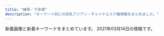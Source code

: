 ```yaml
---
title: "練馬・下赤塚"
description: "キーワード別にの巨乳アジアン・チャイナエステ嬢情報をまとめました。"
---
```


新着画像と新着キーワードをまとめています。
2021年03月14日の情報です。

<DmmAffiliateIns />
<KeywordTable
  shops={
    [
    {
        "url": "http://www.hanaest.net/",
        "img_links": [
            "http://www.hanaest.net/up/uploads/20171005214644212.jpg",
            "http://www.hanaest.net/images/r2.jpg",
            "http://www.hanaest.net/images/ttl_staff.png",
            "http://www.hanaest.net/up/uploads/20170621202142mimi.jpg",
            "http://www.hanaest.net/images/ttl_price.png",
            "http://www.hanaest.net/images/news.png",
            "http://www.hanaest.net/images/ttl_qj.png",
            "http://www.hanaest.net/up/uploads/20161128220158nao.jpg",
            "http://www.hanaest.net/up/uploads/20171017081729nana.jpg",
            "http://www.hanaest.net/up/uploads/20161009222712tomo.jpg",
            "http://www.hanaest.net/images/qj.png",
            "http://www.hanaest.net/images/r1.jpg",
            "http://www.hanaest.net/images/s2.jpg",
            "http://www.hanaest.net/images/header_bg.png"
        ],
        "keywords": {},
        "station": "\u4e0b\u8d64\u585a\u99c5\u5317\u53e3",
        "name": "\u83ef\uff5e\u306f\u306a\uff5e"
    },
    {
        "station": "\u8981\u753a\u99c55\u756a\u51fa\u53e3",
        "keywords": {
            "D": 2,
            "E": 5,
            "87": 5,
            "F": 2,
            "C": 16,
            "88": 3,
            "89": 1
        },
        "name": "\u7dd1",
        "img_links": [
            "http://midori-massage.work/img/ss35.jpg",
            "http://midori-massage.work/img/ss17.jpg",
            "http://midori-massage.work/img/ss43.jpg",
            "http://midori-massage.work/img/ss5.jpg",
            "http://midori-massage.work/img/st57.jpg",
            "http://midori-massage.work/img/ss2.jpg",
            "http://midori-massage.work/img/ss39.jpg",
            "http://midori-massage.work/img/ss50.jpg",
            "http://midori-massage.work/img/ss53.jpg",
            "http://midori-massage.work/img/st47.jpg",
            "http://midori-massage.work/img/ss4.jpg",
            "http://midori-massage.work/img/st49.jpg",
            "http://midori-massage.work/img/ss54.jpg",
            "http://midori-massage.work/img/st53.jpg",
            "http://midori-massage.work/img/ss32.jpg",
            "http://midori-massage.work/img/ss42.jpg",
            "http://midori-massage.work/img/ss1.jpg",
            "http://midori-massage.work/img/ss41.jpg",
            "http://midori-massage.work/img/ss37.jpg",
            "http://midori-massage.work/img/ss33.jpg",
            "http://midori-massage.work/img/ss40.jpg",
            "http://midori-massage.work/img/ss26.jpg",
            "http://midori-massage.work/img/ss38.jpg",
            "http://midori-massage.work/img/ss48.jpg",
            "http://midori-massage.work/img/ss25.jpg",
            "http://midori-massage.work/img/ss36.jpg",
            "http://midori-massage.work/img/ss21.jpg",
            "http://midori-massage.work/img/st56.jpg",
            "http://midori-massage.work/img/ss57.jpg",
            "http://midori-massage.work/img/s47.png",
            "http://midori-massage.work/img/ss10.jpg",
            "http://midori-massage.work/img/ss52.jpg",
            "http://midori-massage.work/img/ss34.jpg",
            "http://midori-massage.work/img/ss24.jpg",
            "http://midori-massage.work/img/ss8.jpg",
            "http://midori-massage.work/img/ss12.jpg",
            "http://midori-massage.work/img/s56.png",
            "http://midori-massage.work/img/ss23.jpg",
            "http://midori-massage.work/img/a2.jpg",
            "http://midori-massage.work/img/s55.png",
            "http://midori-massage.work/img/fla-1.jpg",
            "http://midori-massage.work/img/s52.png",
            "http://midori-massage.work/img/a3.jpg",
            "http://midori-massage.work/img/mo.png",
            "http://midori-massage.work/img/ss20.jpg",
            "http://midori-massage.work/img/st54.jpg",
            "http://midori-massage.work/img/ss15.jpg",
            "http://midori-massage.work/img/ss7.jpg",
            "http://midori-massage.work/img/ss22.jpg",
            "http://midori-massage.work/img/st52.jpg",
            "http://midori-massage.work/img/ss44.jpg",
            "http://midori-massage.work/img/ss18.jpg",
            "http://midori-massage.work/img/ss56.jpg",
            "http://midori-massage.work/img/ss49.jpg",
            "http://midori-massage.work/img/ss29.jpg",
            "http://midori-massage.work/img/ss6.jpg",
            "http://midori-massage.work/img/ss51.jpg",
            "http://midori-massage.work/img/ss16.jpg",
            "http://midori-massage.work/img/s53.png",
            "http://midori-massage.work/img/st55.jpg",
            "http://midori-massage.work/img/st056.jpg",
            "http://midori-massage.work/img/ss9.jpg",
            "http://midori-massage.work/img/s50.png",
            "http://midori-massage.work/img/botton.jpg",
            "http://midori-massage.work/img/ss19.jpg",
            "http://midori-massage.work/img/s57.png",
            "http://midori-massage.work/img/fla-2.jpg",
            "http://midori-massage.work/img/st50.jpg",
            "http://midori-massage.work/img/a1.jpg",
            "http://midori-massage.work/img/ss13.jpg",
            "http://midori-massage.work/img/ss14.jpg",
            "http://midori-massage.work/img/ss3.jpg",
            "http://midori-massage.work/img/s54.png",
            "http://midori-massage.work/img/ss45.jpg",
            "http://midori-massage.work/img/s49.png",
            "http://midori-massage.work/img/ss30.jpg",
            "http://midori-massage.work/img/ss46.jpg",
            "http://midori-massage.work/img/ss31.jpg",
            "http://midori-massage.work/img/ss47.jpg",
            "http://midori-massage.work/img/ss55.jpg",
            "http://midori-massage.work/img/ss28.jpg"
        ],
        "url": "http://midori-massage.work/"
    },
    {
        "keywords": {
            "C": 7
        },
        "url": "http://himawari.est-u.com/",
        "img_links": [
            "http://himawari.est-u.com/staff/nami.jpg",
            "http://himawari.est-u.com/images/index_02.jpg",
            "http://himawari.est-u.com/images/down.jpg",
            "http://himawari.est-u.com/staff/sakura.jpg",
            "http://himawari.est-u.com/staff/asuka.jpg",
            "http://himawari.est-u.com/staff/umi.jpg",
            "http://himawari.est-u.com/images/index_04.jpg",
            "http://himawari.est-u.com/staff/miyuki.jpg",
            "http://himawari.est-u.com/images/therpist.jpg",
            "http://himawari.est-u.com/images/a1.jpg",
            "http://himawari.est-u.com/staff/yuki.jpg",
            "http://himawari.est-u.com/staff/eri.jpg",
            "http://himawari.est-u.com/images/index_08.jpg",
            "http://himawari.est-u.com/images/a2.jpg",
            "http://himawari.est-u.com/staff/izumi.jpg",
            "http://himawari.est-u.com/images/index2_08.jpg",
            "http://himawari.est-u.com/images/index_10.jpg"
        ],
        "name": "\u3072\u307e\u308f\u308a",
        "station": "\u7df4\u99ac\u99c5\u5357\u53e3"
    },
    {
        "img_links": [
            "http://ponfu-massage.work/img/acc1.jpg",
            "http://ponfu-massage.work/img/st44.jpg",
            "http://ponfu-massage.work/img/st42.jpg",
            "http://ponfu-massage.work/img/st41.jpg",
            "http://ponfu-massage.work/img/st35.jpg",
            "http://ponfu-massage.work/img/campian.jpg",
            "http://ponfu-massage.work/img/acc3.jpg",
            "http://ponfu-massage.work/img/st43.jpg",
            "http://ponfu-massage.work/img/botton.jpg",
            "http://ponfu-massage.work/img/s45.jpg",
            "http://ponfu-massage.work/img/acc9.jpg",
            "http://ponfu-massage.work/img/sta35.jpg",
            "http://ponfu-massage.work/img/sta30.jpg",
            "http://ponfu-massage.work/img/nos.jpg",
            "http://ponfu-massage.work/img/st28.jpg",
            "http://ponfu-massage.work/img/st46.jpg",
            "http://ponfu-massage.work/img/st30.jpg",
            "http://ponfu-massage.work/img/st39.jpg",
            "http://ponfu-massage.work/img/st38.jpg",
            "http://ponfu-massage.work/img/s39.jpg",
            "http://ponfu-massage.work/img/sta42.jpg",
            "http://ponfu-massage.work/img/acc7.jpg",
            "http://ponfu-massage.work/img/s42.jpg",
            "http://ponfu-massage.work/img/s41.jpg",
            "http://ponfu-massage.work/img/acc4.jpg",
            "http://ponfu-massage.work/img/s46.jpg",
            "http://ponfu-massage.work/img/sta46.jpg",
            "http://ponfu-massage.work/img/sta41.jpg",
            "http://ponfu-massage.work/img/acc2.jpg",
            "http://ponfu-massage.work/img/sta39.jpg",
            "http://ponfu-massage.work/img/sta38.jpg",
            "http://ponfu-massage.work/img/sta45.jpg",
            "http://ponfu-massage.work/img/sta28.jpg",
            "http://ponfu-massage.work/img/s44.jpg",
            "http://ponfu-massage.work/img/acc6.jpg",
            "http://ponfu-massage.work/img/s30.jpg",
            "http://ponfu-massage.work/img/acc8.jpg",
            "http://ponfu-massage.work/img/s38.jpg",
            "http://ponfu-massage.work/img/st45.jpg",
            "http://ponfu-massage.work/img/acc10.jpg",
            "http://ponfu-massage.work/img/acc5.jpg",
            "http://ponfu-massage.work/img/sta44.jpg",
            "http://ponfu-massage.work/img/sta43.jpg",
            "http://ponfu-massage.work/img/st18.jpg",
            "http://ponfu-massage.work/img/s43.jpg"
        ],
        "name": "\u30dd\u30f3\u30d5\u30fc",
        "url": "http://ponfu-massage.work/",
        "keywords": {
            "85": 2,
            "C": 21,
            "89": 1,
            "87": 4,
            "F": 2,
            "E": 1,
            "D": 8,
            "88": 4,
            "84": 1
        },
        "station": "\u7df4\u99ac\u99c5\u897f\u53e3"
    },
    {
        "station": "\u7df4\u99ac\u99c5\u4e2d\u592e\u53e3",
        "keywords": {
            "87": 4,
            "D": 4
        },
        "url": "http://www.kawaii.mensest.com/",
        "name": "Kawaii\u604b\u4eba",
        "img_links": [
            "http://www.kawaii.mensest.com/files/009.jpg",
            "http://www.kawaii.mensest.com/images/icon_staff.png",
            "http://www.kawaii.mensest.com/files/011.jpg",
            "http://www.kawaii.mensest.com/images/icon_top.png",
            "http://www.kawaii.mensest.com/common/images/photo03.jpg",
            "http://www.kawaii.mensest.com/images/icon_info.png",
            "http://www.kawaii.mensest.com/images/icon_concept.png",
            "http://www.kawaii.mensest.com/images/icon_tel.png",
            "http://www.kawaii.mensest.com/files/012.jpg",
            "http://www.kawaii.mensest.com/images/end-info.png",
            "http://www.kawaii.mensest.com/images/btn2.png",
            "http://www.kawaii.mensest.com/images/mainImg_sub.jpg",
            "http://www.kawaii.mensest.com/common/images/photo02.jpg",
            "http://www.kawaii.mensest.com/files/010.jpg",
            "http://www.kawaii.mensest.com/common/images/photo01.jpg"
        ]
    },
    {
        "station": "\u7df4\u99ac\u99c5",
        "keywords": {
            "E": 1,
            "85": 1,
            "F": 1,
            "87": 1,
            "C": 1,
            "D": 3,
            "92": 2,
            "89": 2
        },
        "url": "http://koukoku.xyz/garden/",
        "img_links": [
            "http://koukoku.xyz/garden/css/staff/staff05.jpg",
            "http://koukoku.xyz/garden/css/nav/nav04.png",
            "http://koukoku.xyz/garden/css/staff/staff05-b.jpg",
            "http://koukoku.xyz/garden/css/nav/nav01.png",
            "http://koukoku.xyz/garden/css/staff06.jpg",
            "http://koukoku.xyz/garden/css/left.jpg",
            "http://koukoku.xyz/garden/css/nav/nav03.png",
            "http://koukoku.xyz/garden/css/top01.jpg",
            "http://koukoku.xyz/garden/css/staff/staff06.jpg",
            "http://koukoku.xyz/garden/css/staff001.jpg",
            "http://koukoku.xyz/garden/css/staff/staff002.jpg",
            "http://koukoku.xyz/garden/css/nav/nav05.png",
            "http://koukoku.xyz/garden/css/nav/nav06.png",
            "http://koukoku.xyz/garden/css/staff/staff001.jpg",
            "http://koukoku.xyz/garden/css/staff0002.jpg",
            "http://koukoku.xyz/garden/css/staff/staff003.jpg",
            "http://koukoku.xyz/garden/css/right.jpg",
            "http://koukoku.xyz/garden/css/staff05.jpg",
            "http://koukoku.xyz/garden/css/top04.jpg",
            "http://koukoku.xyz/garden/css/nav/nav02.png",
            "http://koukoku.xyz/garden/css/staff/staff004.jpg",
            "http://koukoku.xyz/garden/css/tel.png"
        ],
        "name": "\u591c\u306e\u30ac\u30fc\u30c7\u30f3"
    },
    {
        "name": "\u8d64\u3044\u82b1",
        "keywords": {
            "87": 6,
            "82": 2,
            "88": 4,
            "D": 10,
            "85": 2,
            "C": 19
        },
        "station": "\u6210\u5897\u99c54\u756a\u51fa\u53e3",
        "url": "http://www.akai-hana.esjp.info/",
        "img_links": [
            "http://www.akai-hana.esjp.info/img/imasia_7981159_M.jpg",
            "http://www.akai-hana.esjp.info/files/002.jpg",
            "http://www.akai-hana.esjp.info/img/info/r8.jpg",
            "http://www.akai-hana.esjp.info/img/info/r9.jpg",
            "http://www.akai-hana.esjp.info/img/pickup.jpg",
            "http://www.akai-hana.esjp.info/files/005.jpg",
            "http://www.akai-hana.esjp.info/img/info/r4.jpg",
            "http://www.akai-hana.esjp.info/files/007.jpg",
            "http://www.akai-hana.esjp.info/img/info/r1.jpg",
            "http://www.akai-hana.esjp.info/img/pixta_5458114_M.jpg",
            "http://www.akai-hana.esjp.info/img/info/r5.jpg",
            "http://www.akai-hana.esjp.info/img/pixta_5216568_M.jpg",
            "http://www.akai-hana.esjp.info/img/slider/1.jpg",
            "http://www.akai-hana.esjp.info/img/ttl_news.png",
            "http://www.akai-hana.esjp.info/img/info.jpg",
            "http://www.akai-hana.esjp.info/files/004.jpg",
            "http://www.akai-hana.esjp.info/files/003.jpg",
            "http://www.akai-hana.esjp.info/img/goback.jpg",
            "http://www.akai-hana.esjp.info/files/006.jpg",
            "http://www.akai-hana.esjp.info/img/slider/2.jpg",
            "http://www.akai-hana.esjp.info/files/001.jpg",
            "http://www.akai-hana.esjp.info/img/info/r3.jpg",
            "http://www.akai-hana.esjp.info/img/btn_side_mobile.jpg",
            "http://www.akai-hana.esjp.info/img/ttl_info.png",
            "http://www.akai-hana.esjp.info/img/btn_blog.jpg",
            "http://www.akai-hana.esjp.info/img/info/r7.jpg",
            "http://www.akai-hana.esjp.info/img/info/r6.jpg",
            "http://www.akai-hana.esjp.info/img/tel.png",
            "http://www.akai-hana.esjp.info/img/info/r2.jpg"
        ]
    },
    {
        "name": "\u7d05\u6708",
        "url": "http://www.es-kou.link/",
        "keywords": {},
        "station": "\u4e0b\u8d64\u585a\u99c5\u5317\u53e3",
        "img_links": [
            "http://www.es-kou.link/images/2.jpg",
            "http://www.es-kou.link/images/staff_t.jpg",
            "http://www.es-kou.link/images/sys3.png",
            "http://www.es-kou.link/img/mimi1.jpg",
            "http://www.es-kou.link/images/mobile.jpg",
            "http://www.es-kou.link/images/head.jpg",
            "http://www.es-kou.link/images/news.jpg",
            "http://www.es-kou.link/images/info.png",
            "http://www.es-kou.link/images/1.jpg",
            "http://www.es-kou.link/images/b1.jpg",
            "http://www.es-kou.link/images/s1.png",
            "http://www.es-kou.link/images/int2.png",
            "http://www.es-kou.link/images/b2.jpg",
            "http://www.es-kou.link/images/sys1.jpg",
            "http://www.es-kou.link/images/sys2.jpg",
            "http://www.es-kou.link/images/3.jpg",
            "http://www.es-kou.link/img/satomi1.jpg",
            "http://www.es-kou.link/images/interior_t.jpg",
            "http://www.es-kou.link/images/int1.png",
            "http://www.es-kou.link/img/nana1.jpg"
        ]
    },
    {
        "keywords": {
            "84": 1,
            "86": 3,
            "D": 7,
            "85": 1,
            "C": 2,
            "87": 4
        },
        "name": "\u59ff\u7f8e",
        "img_links": [
            "http://www.sugatabi.mesthe.com/files/004.jpg",
            "http://www.sugatabi.mesthe.com/images/mobile.jpg",
            "http://www.sugatabi.mesthe.com/images/shop/shop01.jpg",
            "http://www.sugatabi.mesthe.com/files/004-02.jpg",
            "http://www.sugatabi.mesthe.com/files/008.jpg",
            "http://www.sugatabi.mesthe.com/images/top_sche.png",
            "http://www.sugatabi.mesthe.com/files/008-02.jpg",
            "http://www.sugatabi.mesthe.com/files/009.jpg",
            "http://www.sugatabi.mesthe.com/files/001-02.jpg",
            "http://www.sugatabi.mesthe.com/files/003.jpg",
            "http://www.sugatabi.mesthe.com/files/005.jpg",
            "http://www.sugatabi.mesthe.com/images/shop/shop03.jpg",
            "http://www.sugatabi.mesthe.com/images/top.jpg",
            "http://www.sugatabi.mesthe.com/files/010-02.jpg",
            "http://www.sugatabi.mesthe.com/images/shop/shop02.jpg",
            "http://www.sugatabi.mesthe.com/files/006.jpg",
            "http://www.sugatabi.mesthe.com/images/girl-z1.jpg",
            "http://www.sugatabi.mesthe.com/images/shop/shop04.jpg",
            "http://www.sugatabi.mesthe.com/images/bj3.png",
            "http://www.sugatabi.mesthe.com/files/006-02.jpg",
            "http://www.sugatabi.mesthe.com/files/002.jpg",
            "http://www.sugatabi.mesthe.com/files/001.jpg",
            "http://www.sugatabi.mesthe.com/files/010.jpg",
            "http://www.sugatabi.mesthe.com/images/girl-z2.jpg",
            "http://www.sugatabi.mesthe.com/files/009-02.jpg",
            "http://www.sugatabi.mesthe.com/files/005-02.jpg",
            "http://www.sugatabi.mesthe.com/images/staff_line.png",
            "http://www.sugatabi.mesthe.com/files/003-02.jpg",
            "http://www.sugatabi.mesthe.com/files/002-02.jpg",
            "http://www.sugatabi.mesthe.com/images/link_line.png"
        ],
        "url": "http://www.sugatabi.mesthe.com/",
        "station": "\u3068\u304d\u308f\u53f0\u99c5\u5357\u53e3"
    },
    {
        "img_links": [
            "http://www.e-rakuraku.info/images/s2.png",
            "http://www.e-rakuraku.info/images/tel.png",
            "http://www.e-rakuraku.info/images/g1.jpg",
            "http://www.e-rakuraku.info/images/nei_03.jpg",
            "http://www.e-rakuraku.info/images/g0.jpg",
            "http://www.e-rakuraku.info/images/g3.jpg",
            "http://www.e-rakuraku.info/images/s1.png",
            "http://www.e-rakuraku.info/images/g2.jpg",
            "http://www.e-rakuraku.info/images/mobile.png",
            "http://www.e-rakuraku.info/images/top.jpg",
            "http://www.e-rakuraku.info/images/g4.jpg",
            "http://www.e-rakuraku.info/images/newfacet.png",
            "http://www.e-rakuraku.info/images/huiyuan.png",
            "http://www.e-rakuraku.info/images/tite-staff.png",
            "http://www.e-rakuraku.info/images/tite-gallery.png",
            "http://www.e-rakuraku.info/images/g5.jpg",
            "http://www.e-rakuraku.info/images/newt.png",
            "http://www.e-rakuraku.info/images/sr.png"
        ],
        "keywords": {
            "C": 13
        },
        "name": "\u697d\u697d",
        "station": "\u4e2d\u6751\u6a4b\u99c5",
        "url": "http://www.e-rakuraku.info/"
    },
    {
        "img_links": [
            "http://c-sakura.work/img/yuri1.jpg",
            "http://c-sakura.work/images/2.jpg",
            "http://c-sakura.work/images/int1.png",
            "http://c-sakura.work/img/yuyu1.jpg",
            "http://c-sakura.work/images/sisu.png",
            "http://c-sakura.work/images/1.jpg",
            "http://c-sakura.work/images/mobile.jpg",
            "http://c-sakura.work/images/info.png",
            "http://c-sakura.work/images/int2.png",
            "http://c-sakura.work/images/sys1.png",
            "http://c-sakura.work/images/staff_t.jpg",
            "http://c-sakura.work/images/3.jpg",
            "http://c-sakura.work/images/news.png",
            "http://c-sakura.work/images/interior_t.jpg",
            "http://c-sakura.work/images/tel.jpg",
            "http://c-sakura.work/images/head.jpg",
            "http://c-sakura.work/img/ami1.jpg"
        ],
        "name": "\u9577\u4e45*\u3061\u3087\u3046\u304d\u3085\u3046",
        "keywords": {},
        "url": "http://c-sakura.work/",
        "station": "\u4e0b\u8d64\u585a\u99c5\u5317\u53e3"
    },
    {
        "img_links": [
            "http://sh-dafei.work/uploads/181214/1-1Q214154222511.jpg",
            "http://sh-dafei.work/uploads/190301/1-1Z30116320A41.jpg",
            "http://sh-dafei.work/uploads/171031/1-1G0311G344914.jpg",
            "http://sh-dafei.work/templets/default/pc/picture/end1.jpg",
            "http://sh-dafei.work/uploads/201002/1-201002144Z11V.jpg",
            "http://sh-dafei.work/uploads/181207/1-1Q20G40K63R.jpg",
            "http://sh-dafei.work/templets/default/pc/picture/staffs.png",
            "http://sh-dafei.work/templets/default/pc/picture/face.png",
            "http://sh-dafei.work/uploads/181206/1-1Q206125154224.jpg",
            "http://sh-dafei.work/uploads/191115/1-191115132040J2.jpg",
            "http://sh-dafei.work/uploads/181206/1-1Q2061250494E.jpg",
            "http://sh-dafei.work/templets/default/pc/picture/s_pick.png",
            "http://sh-dafei.work/uploads/181206/1-1Q2061249563O.jpg",
            "http://sh-dafei.work/uploads/190130/1-1Z130162635508.jpg",
            "http://sh-dafei.work/uploads/171031/1-1G0311G531445.jpg",
            "http://sh-dafei.work/uploads/180227/1-1P22G40S5448.jpg",
            "http://sh-dafei.work/uploads/171031/1-1G0311G505933.jpg",
            "http://sh-dafei.work/uploads/190809/1-1ZP9125I01S.jpg",
            "http://sh-dafei.work/uploads/171031/1-1G0311G556445.jpg",
            "http://sh-dafei.work/uploads/210219/1-210219105500300.jpg",
            "http://sh-dafei.work/uploads/181206/1-1Q2061253211D.jpg",
            "http://sh-dafei.work/templets/default/pc/picture/s_news.png",
            "http://sh-dafei.work/uploads/allimg/180612/1-1P612160305350.jpg",
            "http://sh-dafei.work/uploads/201113/1-20111314213cQ.jpg",
            "http://sh-dafei.work/uploads/190924/1-1Z924151334121.jpg",
            "http://sh-dafei.work/uploads/181207/1-1Q20G35320X0.png",
            "http://sh-dafei.work/uploads/180612/1-1P6121601061c.jpg",
            "http://sh-dafei.work/uploads/200612/1-200612154534W8.jpg",
            "http://sh-dafei.work/templets/default/pc/picture/s_staff.png",
            "http://sh-dafei.work/uploads/171031/1-1G0311G4095M.jpg",
            "http://sh-dafei.work/uploads/190329/1-1Z329151011c7.jpg",
            "http://sh-dafei.work/uploads/200117/1-20011G614144B.jpg",
            "http://sh-dafei.work/uploads/180612/1-1P612160029349.jpg"
        ],
        "name": "\u5927\u5983",
        "station": "\u7df4\u99ac\u99c5\u897f\u53e3",
        "url": "http://sh-dafei.work/",
        "keywords": {}
    },
    {
        "img_links": [
            "http://www.seoul.esjp.info/img/foot.png",
            "http://www.seoul.esjp.info/files/011.jpg",
            "http://www.seoul.esjp.info/files/001.jpg",
            "http://www.seoul.esjp.info/files/004.jpg",
            "http://www.seoul.esjp.info/img/head.png",
            "http://www.seoul.esjp.info/img/change-006.png",
            "http://www.seoul.esjp.info/img/nav-001.png",
            "http://www.seoul.esjp.info/img/change-001.png",
            "http://www.seoul.esjp.info/files/012.jpg",
            "http://www.seoul.esjp.info/img/nav-002.png",
            "http://www.seoul.esjp.info/img/recuit.png",
            "http://www.seoul.esjp.info/img/nav-003.png",
            "http://www.seoul.esjp.info/files/006.jpg",
            "http://www.seoul.esjp.info/img/main-top01.png",
            "http://www.seoul.esjp.info/img/nav-004.png",
            "http://www.seoul.esjp.info/img/change-005.png",
            "http://www.seoul.esjp.info/files/013.jpg",
            "http://www.seoul.esjp.info/img/nav-006.png",
            "http://www.seoul.esjp.info/files/015.jpg",
            "http://www.seoul.esjp.info/files/008.jpg",
            "http://www.seoul.esjp.info/files/005.jpg",
            "http://www.seoul.esjp.info/img/main-top03.png",
            "http://www.seoul.esjp.info/files/010.jpg",
            "http://www.seoul.esjp.info/files/003.jpg",
            "http://www.seoul.esjp.info/img/change-003.png",
            "http://www.seoul.esjp.info/img/change-002.png",
            "http://www.seoul.esjp.info/img/change-004.png",
            "http://www.seoul.esjp.info/img/nav-005.png",
            "http://www.seoul.esjp.info/files/007.jpg"
        ],
        "name": "\u7652\u3057\u306e\u90e8\u5c4b",
        "station": "\u7df4\u99ac\u99c5\u897f\u53e3",
        "url": "http://www.seoul.esjp.info/",
        "keywords": {
            "86": 3,
            "87": 1,
            "D": 4
        }
    },
    {
        "station": "\u7df4\u99ac\u99c5\u5317\u53e3",
        "img_links": [
            "http://moonlove.est-u.com/images/s8.jpg",
            "http://moonlove.est-u.com/images/s4.jpg",
            "http://moonlove.est-u.com/staff/sakura.jpg",
            "http://moonlove.est-u.com/staff/miki.jpg",
            "http://moonlove.est-u.com/images/index_07.jpg",
            "http://moonlove.est-u.com/images/index_17.jpg",
            "http://moonlove.est-u.com/images/index_14.jpg",
            "http://moonlove.est-u.com/staff/nami.jpg",
            "http://moonlove.est-u.com/images/index_04.jpg",
            "http://moonlove.est-u.com/images/staff_09.jpg",
            "http://moonlove.est-u.com/images/index_15.jpg",
            "http://moonlove.est-u.com/images/index_12.jpg",
            "http://moonlove.est-u.com/images/s6.jpg",
            "http://moonlove.est-u.com/staff/ayumi.jpg",
            "http://moonlove.est-u.com/images/s5.jpg",
            "http://moonlove.est-u.com/images/icon_000.jpg",
            "http://moonlove.est-u.com/images/index_05.jpg",
            "http://moonlove.est-u.com/images/s1.jpg",
            "http://moonlove.est-u.com/images/index_08.jpg",
            "http://moonlove.est-u.com/images/index1_06.jpg",
            "http://moonlove.est-u.com/images/index_19.jpg",
            "http://moonlove.est-u.com/images/index_13.jpg",
            "http://moonlove.est-u.com/staff/kaori.jpg",
            "http://moonlove.est-u.com/images/index_16.jpg",
            "http://moonlove.est-u.com/images/index_02.jpg",
            "http://moonlove.est-u.com/images/index3_06.jpg",
            "http://moonlove.est-u.com/images/s3.jpg",
            "http://moonlove.est-u.com/images/index_10.jpg",
            "http://moonlove.est-u.com/images/index2_06.jpg"
        ],
        "url": "http://moonlove.est-u.com/",
        "keywords": {
            "C": 7
        },
        "name": "\u6708\u306e\u604b"
    },
    {
        "keywords": {
            "87": 3,
            "89": 2,
            "C": 2
        },
        "name": "\u7518\u3048\u3093\u574a",
        "url": "http://amaen.rankuens.com/",
        "img_links": [
            "http://amaen.rankuens.com/css/left.png",
            "http://amaen.rankuens.com/css/staff/staff-05.jpg",
            "http://amaen.rankuens.com/css/staff/staff-003.jpg",
            "http://amaen.rankuens.com/css/nav/nav02.png",
            "http://amaen.rankuens.com/css/right.png",
            "http://amaen.rankuens.com/css/nav/nav05.png",
            "http://amaen.rankuens.com/css/staff/naiyo01.png",
            "http://amaen.rankuens.com/css/top01.jpg",
            "http://amaen.rankuens.com/css/top02.jpg",
            "http://amaen.rankuens.com/css/nav/nav01.png",
            "http://amaen.rankuens.com/css/nav/nav04.png",
            "http://amaen.rankuens.com/css/staff/naiyo02.png",
            "http://amaen.rankuens.com/css/nav/nav06.png",
            "http://amaen.rankuens.com/css/head.jpg",
            "http://amaen.rankuens.com/css/top04.jpg",
            "http://amaen.rankuens.com/css/staff/staff-004.jpg",
            "http://amaen.rankuens.com/css/staff/staff-01.jpg",
            "http://amaen.rankuens.com/css/nav/nav03.png",
            "http://amaen.rankuens.com/css/staff/staff-02.jpg"
        ],
        "station": "\u7df4\u99ac\u99c5"
    },
    {
        "img_links": [],
        "station": "\u4e0a\u677f\u6a4b\u99c5\u5317\u53e3",
        "keywords": {},
        "url": "http://tenpo2.iest.info/",
        "name": "\u6e29"
    },
    {
        "url": "http://binrou.net/",
        "keywords": {
            "88": 1,
            "D": 1,
            "F": 2,
            "E": 6,
            "87": 4,
            "89": 2,
            "86": 3,
            "C": 17
        },
        "img_links": [
            "http://binrou.net/img/sta116.jpg",
            "http://binrou.net/img/st117.jpg",
            "http://binrou.net/i/img/sta112.jpg",
            "http://binrou.net/i/img/sta97.jpg",
            "http://binrou.net/i/img/st115.jpg",
            "http://binrou.net/img/pickup20.jpg",
            "http://binrou.net/i/img/sta104.jpg",
            "http://binrou.net/img/st108.jpg",
            "http://binrou.net/img/st115.jpg",
            "http://binrou.net/img/st114.jpg",
            "http://binrou.net/i/img/sta115.jpg",
            "http://binrou.net/img/st111.jpg",
            "http://binrou.net/i/img/sta111.jpg",
            "http://binrou.net/i/img/sta118.jpg",
            "http://binrou.net/img/sta114.jpg",
            "http://binrou.net/img/st118.jpg",
            "http://binrou.net/i/img/sta116.jpg",
            "http://binrou.net/i/img/sta98.jpg",
            "http://binrou.net/i/img/sta94.jpg",
            "http://binrou.net/i/img/acc.jpg",
            "http://binrou.net/img/fla.jpg",
            "http://binrou.net/img/mo.png",
            "http://binrou.net/i/img/r2.jpg",
            "http://binrou.net/i/img/sta105.jpg",
            "http://binrou.net/i/img/sta108.jpg",
            "http://binrou.net/i/img/sta100.jpg",
            "http://binrou.net/i/img/sta80.jpg",
            "http://binrou.net/i/img/st111.jpg",
            "http://binrou.net/img/sta108.jpg",
            "http://binrou.net/img/st112.jpg",
            "http://binrou.net/i/img/r3.jpg",
            "http://binrou.net/img/s115.jpg",
            "http://binrou.net/img/sta111.jpg",
            "http://binrou.net/i/img/sta109.jpg",
            "http://binrou.net/img/s111.jpg",
            "http://binrou.net/img/s117.jpg",
            "http://binrou.net/img/acc.jpg",
            "http://binrou.net/img/s108.jpg",
            "http://binrou.net/i/img/sta92.jpg",
            "http://binrou.net/i/img/sta89.jpg",
            "http://binrou.net/img/st109.jpg",
            "http://binrou.net/img/sta109.jpg",
            "http://binrou.net/img/st116.jpg",
            "http://binrou.net/i/img/sta114.jpg",
            "http://binrou.net/img/botton.jpg",
            "http://binrou.net/i/img/sta88.jpg",
            "http://binrou.net/i/img/sta117.jpg",
            "http://binrou.net/img/s118.jpg",
            "http://binrou.net/i/img/r1.jpg",
            "http://binrou.net/i/img/r4.jpg",
            "http://binrou.net/img/sta117.jpg",
            "http://binrou.net/img/sta115.jpg",
            "http://binrou.net/img/sta118.jpg",
            "http://binrou.net/img/s116.jpg",
            "http://binrou.net/img/sta112.jpg",
            "http://binrou.net/img/s114.jpg",
            "http://binrou.net/img/s112.jpg"
        ],
        "station": "\u7df4\u99ac\u99c5\u897f\u53e3",
        "name": "\u30ad\u30e9\u30ad\u30e9"
    },
    {
        "name": "\u3064\u307c\u307f",
        "url": "https://salasa.tokyo/",
        "img_links": [],
        "station": "\u7df4\u99ac\u99c5\u897f\u53e3",
        "keywords": {}
    },
    {
        "station": "\u5927\u6cc9\u5b66\u5712\u99c5\u5317\u53e3",
        "keywords": {
            "D": 12,
            "88": 4,
            "85": 8
        },
        "name": "\u30b7\u30a8\u30b9\u30bf",
        "url": "http://siesta.ests.jp/",
        "img_links": [
            "http://siesta.ests.jp/images/top.png",
            "http://siesta.ests.jp/images/s-recriut.jpg",
            "http://siesta.ests.jp/images/acc4.jpg",
            "http://siesta.ests.jp/images/pick.jpg",
            "http://siesta.ests.jp/images/info.jpg",
            "http://siesta.ests.jp/images/mobile.jpg",
            "http://siesta.ests.jp/images/news.jpg",
            "http://siesta.ests.jp/photos/sites/39/2021/01/2021011116333298.jpg",
            "http://siesta.ests.jp/images/mobile1.jpg",
            "http://siesta.ests.jp/images/acc2.jpg",
            "http://siesta.ests.jp/photos/sites/39/2021/01/2021011116333321.jpg",
            "http://siesta.ests.jp/images/s-staff.jpg",
            "http://siesta.ests.jp/images/acc3.jpg",
            "http://siesta.ests.jp/images/acc1.jpg",
            "http://siesta.ests.jp/photos/sites/39/2021/01/2021011116333493.jpg"
        ]
    },
    {
        "img_links": [
            "http://www.hi-msg.com/dansin/images/p-6.jpg",
            "http://www.hi-msg.com/dansin/images/s_info.jpg",
            "http://www.hi-msg.com/dansin/images/p-5.jpg",
            "http://www.hi-msg.com/dansin/images/p-6-1.jpg",
            "http://www.hi-msg.com/dansin/images/p-4.jpg",
            "http://www.hi-msg.com/dansin/images/p-5-1.jpg",
            "http://www.hi-msg.com/dansin/images/p-7.jpg",
            "http://www.hi-msg.com/dansin/images/s_face.jpg",
            "http://www.hi-msg.com/dansin/images/mobile.jpg",
            "http://www.hi-msg.com/dansin/images/p-2-1.jpg",
            "http://www.hi-msg.com/dansin/images/s_news.jpg",
            "http://www.hi-msg.com/dansin/images/nav.jpg",
            "http://www.hi-msg.com/dansin/images/p-2.jpg",
            "http://www.hi-msg.com/dansin/images/s_pick.jpg",
            "http://www.hi-msg.com/dansin/images/p-1.jpg",
            "http://www.hi-msg.com/dansin/images/top1.jpg",
            "http://www.hi-msg.com/dansin/images/p-1-1.jpg",
            "http://www.hi-msg.com/dansin/images/p-4-1.jpg",
            "http://www.hi-msg.com/dansin/images/p-8.jpg",
            "http://www.hi-msg.com/dansin/images/top.jpg",
            "http://www.hi-msg.com/dansin/images/1.jpg",
            "http://www.hi-msg.com/dansin/images/end1.jpg"
        ],
        "station": "\u3068\u304d\u308f\u53f0\u99c5\u5357\u53e3",
        "keywords": {},
        "name": "\u6696\u5fc3",
        "url": "http://www.hi-msg.com/dansin/"
    },
    {
        "name": "AROMA PLAZA \u30a2\u30ed\u30de\u30d7\u30e9\u30b6",
        "url": "http://aroma-p.info/",
        "img_links": [],
        "keywords": {},
        "station": "\u77f3\u795e\u4e95\u516c\u5712\u99c5\u5357\u53e3"
    },
    {
        "keywords": {
            "95": 1,
            "93": 1,
            "87": 1,
            "D": 3,
            "G": 1,
            "80": 1,
            "91": 2,
            "C": 4,
            "83": 2,
            "F": 3,
            "88": 1,
            "86": 1,
            "84": 1
        },
        "name": "\u30e9\u30b1\u30b7\u30b9\u5927\u6cc9\u5b66\u5712",
        "url": "http://lachesis.este88.com/",
        "img_links": [
            "http://lachesis.este88.com/gals/rinnka3.jpg",
            "http://lachesis.este88.com/gals/miku2.jpg",
            "http://lachesis.este88.com/images/bg_header3.jpg",
            "https://lachesis.este88.com/gals/narumi1.jpg",
            "http://lachesis.este88.com/gals/aoi3.jpg",
            "http://lachesis.este88.com/gals/rinnka1.jpg",
            "http://lachesis.este88.com/gals/rinnka2.jpg",
            "https://lachesis.este88.com/images/sysh3bar.png",
            "http://lachesis.este88.com/images/info5.jpg",
            "http://lachesis.este88.com/gals/itika2.jpg",
            "https://lachesis.este88.com/images/info5.jpg",
            "http://lachesis.este88.com/gals/narumi1.jpg",
            "http://momipara.jp/img/link/momi234.jpg",
            "https://lachesis.este88.com/gals/aoi1.jpg",
            "http://lachesis.este88.com/gals/tumugi2.jpg",
            "http://lachesis.este88.com/gals/miku1.jpg",
            "http://lachesis.este88.com/gals/miku3.jpg",
            "http://lachesis.este88.com/gals/miho1.jpg",
            "http://lachesis.este88.com/images/line.jpg",
            "http://lachesis.este88.com/gals/miho3.jpg",
            "http://lachesis.este88.com/gals/itika3.jpg",
            "http://lachesis.este88.com/gals/miho2.jpg",
            "https://lachesis.este88.com/gals/mao1.jpg",
            "https://lachesis.este88.com/gals/rinnka1.jpg",
            "https://lachesis.este88.com/images/line.jpg",
            "http://lachesis.este88.com/gals/minami2.jpg",
            "http://lachesis.este88.com/images/sysh3bar.png",
            "http://lachesis.este88.com/gals/tumugi3.jpg",
            "https://lachesis.este88.com/gals/miku1.jpg",
            "http://lachesis.este88.com/gals/itika1.jpg",
            "https://lachesis.este88.com/gals/miho1.jpg",
            "http://lachesis.este88.com/gals/narumi3.jpg",
            "http://lachesis.este88.com/gals/mao1.jpg",
            "https://lachesis.este88.com/images/bg_header3.jpg",
            "http://lachesis.este88.com/gals/sayaka1.jpg",
            "https://lachesis.este88.com/images/bg_header.jpg",
            "http://lachesis.este88.com/gals/narumi2.jpg",
            "https://lachesis.este88.com/gals/maria1.jpg",
            "http://lachesis.este88.com/gals/tumugi1.jpg",
            "http://lachesis.este88.com/gals/maria1.jpg",
            "http://lachesis.este88.com/gals/mao2.jpg",
            "http://lachesis.este88.com/gals/rinnka4.jpg",
            "http://lachesis.este88.com/gals/aoi2.jpg",
            "https://lachesis.este88.com/gals/itika1.jpg",
            "https://lachesis.este88.com/gals/tumugi1.jpg",
            "http://lachesis.este88.com/gals/sayaka2.jpg",
            "http://lachesis.este88.com/gals/sayaka3.jpg",
            "https://lachesis.este88.com/gals/minami1.jpg",
            "https://lachesis.este88.com/gals/sayaka1.jpg",
            "http://lachesis.este88.com/gals/aoi1.jpg",
            "http://lachesis.este88.com/gals/minami1.jpg",
            "http://lachesis.este88.com/gals/narumi4.jpg",
            "http://lachesis.este88.com/images/bg_header.jpg"
        ],
        "station": "\u5927\u6cc9\u5b66\u5712\u99c5"
    },
    {
        "station": "\u685c\u53f0\u99c5\u5317\u53e3",
        "img_links": [
            "http://margaret.ests.jp/images/service2.jpg",
            "http://margaret.ests.jp/photos/sites/29/2020/08/2020082222274080.jpeg",
            "http://margaret.ests.jp/photos/sites/29/2020/04/202004081414540.jpg",
            "http://margaret.ests.jp/images/service3.jpg",
            "http://margaret.ests.jp/images/top.jpg",
            "http://margaret.ests.jp/images/service1.jpg",
            "http://margaret.ests.jp/images/s_news.jpg",
            "http://margaret.ests.jp/photos/sites/29/2020/06/202006301829174.jpeg",
            "http://margaret.ests.jp/photos/sites/29/2020/04/2020041014190824.jpg",
            "http://margaret.ests.jp/photos/sites/29/2020/03/2020032709162529.jpg",
            "http://margaret.ests.jp/photos/sites/29/2020/06/2020062814010219.jpeg",
            "http://margaret.ests.jp/images/mobile.jpg",
            "http://margaret.ests.jp/photos/sites/29/2021/01/2021011511194654.jpg",
            "http://margaret.ests.jp/images/s_pick.jpg",
            "http://margaret.ests.jp/images/s_staff.png",
            "http://margaret.ests.jp/images/info.jpg",
            "http://margaret.ests.jp/photos/sites/29/2020/05/202005281752578.jpg",
            "http://margaret.ests.jp/photos/sites/29/2020/04/202004102157462.jpeg",
            "http://margaret.ests.jp/images/service4.jpg",
            "http://margaret.ests.jp/photos/sites/29/2020/04/2020040205541033.jpg",
            "http://margaret.ests.jp/photos/sites/29/2020/08/2020080615352994.jpeg",
            "http://margaret.ests.jp/images/s_service.png"
        ],
        "url": "http://margaret.ests.jp/",
        "keywords": {
            "D": 63,
            "86": 18,
            "F": 9,
            "E": 27,
            "85": 27,
            "88": 18,
            "87": 9
        },
        "name": "\u30de\u30fc\u30ac\u30ec\u30c3\u30c8"
    },
    {
        "name": "\u8776",
        "img_links": [
            "http://www.relaxes.info/images/t1.png",
            "http://www.relaxes.info/images/rec.png",
            "http://www.relaxes.info/images/info.jpg",
            "http://www.relaxes.info/images/price.jpg",
            "http://www.relaxes.info/images/ttl_qj.png",
            "http://www.relaxes.info/up/uploads/20210313172020j.jpg",
            "http://www.relaxes.info/up/uploads/2017071800271212.jpg",
            "http://www.relaxes.info/up/uploads/20180315212810me.jpg",
            "http://www.relaxes.info/images/s1.png",
            "http://www.relaxes.info/images/ttl_price.png",
            "http://www.relaxes.info/images/t2.png",
            "http://www.relaxes.info/images/ttl_staff.png",
            "http://www.relaxes.info/images/header_bg.png"
        ],
        "station": "\u4e0a\u677f\u6a4b\u99c5\u5317\u53e3",
        "url": "http://www.relaxes.info/",
        "keywords": {}
    },
    {
        "keywords": {},
        "url": "http://es-nerima.biz/",
        "station": "\u7df4\u99ac\u99c5\u5317\u53e3",
        "name": "\u3046\u3089\u3089",
        "img_links": [
            "http://es-nerima.biz/wp-content/uploads/2016/10/girl-1-300x450.jpg",
            "http://es-nerima.biz/wp-content/uploads/2016/10/mika-250x330.jpg",
            "http://es-nerima.biz/wp-content/themes/template-salon2/images/news-ttl.png",
            "http://es-nerima.biz/wp-content/themes/template-salon2/images/pickup-ttl.png",
            "http://es-nerima.biz/wp-content/themes/template-salon2/images/pickup-frame.png",
            "http://es-nerima.biz/wp-content/themes/template-salon2/images/newface-ttl.png",
            "http://es-nerima.biz/wp-content/uploads/2016/10/gallery8-600x600.jpg",
            "http://es-nerima.biz/wp-content/uploads/2016/10/camp-bnr.jpg",
            "http://es-nerima.biz/wp-content/uploads/2016/10/g3-250x330.jpg",
            "http://es-nerima.biz/wp-content/themes/template-salon2/images/slider1.jpg",
            "http://cdn.dino-es.com/images/logo/88x31DinoEs.png",
            "http://es-nerima.biz/wp-content/uploads/2016/10/gallery2.jpg",
            "http://es-nerima.biz/wp-content/themes/template-salon2/images/gallery3.jpg",
            "http://es-nerima.biz/wp-content/uploads/2016/10/mika.jpg",
            "http://es-nerima.biz/wp-content/uploads/2016/10/g6-250x330.jpg",
            "http://es-nerima.biz/wp-content/uploads/2016/10/eri.jpg",
            "http://es-nerima.biz/wp-content/uploads/2016/10/g3.jpg",
            "http://es-nerima.biz/wp-content/uploads/2016/10/g6.jpg",
            "http://es-nerima.biz/wp-content/uploads/2016/10/g4-250x330.jpg",
            "http://es-nerima.biz/wp-content/themes/template-salon2/images/gallery4.jpg",
            "http://es-nerima.biz/wp-content/themes/template-salon2/images/gallery2.jpg",
            "http://es-nerima.biz/wp-content/uploads/2016/10/g1-250x330.jpg",
            "http://es-nerima.biz/wp-content/uploads/2016/10/eri-250x330.jpg",
            "http://es-nerima.biz/wp-content/uploads/2016/10/g5-250x330.jpg",
            "http://es-nerima.biz/wp-content/themes/template-salon2/images/massage-de_88_31.jpg",
            "http://es-nerima.biz/wp-content/themes/template-salon2/images/gallery1.jpg",
            "http://es-nerima.biz/wp-content/themes/template-salon2/images/gallery-ttl.png",
            "http://es-nerima.biz/wp-content/uploads/2016/10/gallery5.jpg",
            "http://es-nerima.biz/wp-content/uploads/2016/10/girl-1.jpg",
            "http://es-nerima.biz/wp-content/uploads/2016/10/gallery3.jpg",
            "http://es-nerima.biz/wp-content/uploads/2016/10/girl-1-250x330.jpg",
            "http://es-nerima.biz/wp-content/uploads/2016/10/gallery8.jpg",
            "http://es-nerima.biz/wp-content/themes/template-salon2/images/camp-bnr.jpg",
            "http://es-nerima.biz/wp-content/uploads/2016/10/gallery1.jpg",
            "http://es-nerima.biz/wp-content/uploads/2016/10/g5.jpg",
            "http://es-nerima.biz/wp-content/uploads/2016/10/gallery7.jpg",
            "http://es-nerima.biz/wp-content/uploads/2016/10/gallery6.jpg",
            "http://es-nerima.biz/wp-content/themes/template-salon2/images/magazine.jpg",
            "http://es-nerima.biz/wp-content/themes/template-salon2/images/tel.png"
        ]
    },
    {
        "keywords": {
            "C": 26,
            "89": 1,
            "94": 1,
            "G": 1,
            "E": 2,
            "D": 17,
            "88": 1,
            "86": 17
        },
        "name": "\u5348\u5f8c\u306e\u591c",
        "url": "http://mannmaru.xyz/",
        "station": "\u6210\u5897\u99c5\u5317\u53e3",
        "img_links": [
            "http://mannmaru.xyz/uploads/201130/1-20113009354V96.jpg",
            "http://mannmaru.xyz/uploads/210305/1-21030515102c51.jpg",
            "http://mannmaru.xyz/style/images/dt.jpg",
            "http://mannmaru.xyz/uploads/201020/1-2010200TG3423.jpg",
            "http://mannmaru.xyz/uploads/210105/1-210105124QM16.jpg",
            "http://mannmaru.xyz/uploads/210201/1-210201104555H2.jpg",
            "http://mannmaru.xyz/style/images/top.png",
            "http://mannmaru.xyz/uploads/201020/1-2010200T649248.jpg",
            "http://mannmaru.xyz/uploads/201020/1-2010200TF4347.jpg",
            "http://mannmaru.xyz/uploads/201130/1-20113009355I62.jpg",
            "http://mannmaru.xyz/style/images/room1.jpg",
            "http://mannmaru.xyz/uploads/201106/1-2011061633492c.jpg",
            "http://mannmaru.xyz/uploads/200912/1-200912152551K9.jpg",
            "http://mannmaru.xyz/uploads/210222/1-2102220954134V.jpg",
            "http://mannmaru.xyz/style/images/room3.jpg",
            "http://mannmaru.xyz/uploads/210118/1-21011P9140L03.jpg",
            "http://mannmaru.xyz/uploads/210115/1-2101151H414522.jpg",
            "http://mannmaru.xyz/uploads/201026/1-201026095440P8.jpg",
            "http://mannmaru.xyz/uploads/201112/1-2011120U259211.jpg",
            "http://mannmaru.xyz/uploads/210201/1-210201103ZbG.jpg",
            "http://mannmaru.xyz/uploads/201106/1-201106163420503.jpg",
            "http://mannmaru.xyz/uploads/210222/1-210222095309317.jpg",
            "http://mannmaru.xyz/uploads/210201/1-21020110402L62.jpg",
            "http://mannmaru.xyz/uploads/201112/1-2011120U32Q21.jpg",
            "http://mannmaru.xyz/uploads/201226/1-20122616061Aa.jpg",
            "http://mannmaru.xyz/uploads/210118/1-21011P913545J.jpg",
            "http://mannmaru.xyz/style/images/staff_line.png",
            "http://mannmaru.xyz/uploads/201028/1-20102Q24R2Y7.jpg",
            "http://mannmaru.xyz/style/images/bj3.png",
            "http://mannmaru.xyz/uploads/210201/1-210201104603c3.jpg",
            "http://mannmaru.xyz/uploads/210222/1-21022209531W45.jpg",
            "http://mannmaru.xyz/uploads/210118/1-21011P91210456.jpg",
            "http://mannmaru.xyz/uploads/210301/1-2103010Z62C22.jpg",
            "http://mannmaru.xyz/uploads/210301/1-2103010Z550512.jpg",
            "http://mannmaru.xyz/uploads/201028/1-20102Q24PXb.jpg",
            "http://mannmaru.xyz/uploads/201010/1-2010101A4532c.jpg",
            "http://mannmaru.xyz/plus/images/room5.jpg",
            "http://mannmaru.xyz/style/images/girl-z2.jpg",
            "http://mannmaru.xyz/uploads/201106/1-201106163411121.jpg",
            "http://mannmaru.xyz/uploads/210201/1-2102011039521I.jpg",
            "http://mannmaru.xyz/style/images/room4.jpg",
            "http://mannmaru.xyz/uploads/210105/1-210105124S0643.jpg",
            "http://mannmaru.xyz/uploads/201214/1-201214140544N0.jpg",
            "http://mannmaru.xyz/uploads/210105/1-210105124T2148.jpg",
            "http://mannmaru.xyz/uploads/210222/1-210222095423251.jpg",
            "http://mannmaru.xyz/uploads/210305/1-210305151041V7.jpg",
            "http://mannmaru.xyz/uploads/210222/1-210222095259219.jpg",
            "http://mannmaru.xyz/uploads/201130/1-20113009352G24.jpg",
            "http://mannmaru.xyz/uploads/201112/1-2011120U33N31.jpg",
            "http://mannmaru.xyz/uploads/201212/1-201212152243942.jpg",
            "http://mannmaru.xyz/uploads/210305/1-2103051510534G.jpg",
            "http://mannmaru.xyz/style/images/girl-z1.jpg",
            "http://mannmaru.xyz/style/images/end.jpg",
            "http://mannmaru.xyz/uploads/201028/1-20102Q24S0942.jpg",
            "http://mannmaru.xyz/uploads/210201/1-21020110453K96.jpg",
            "http://mannmaru.xyz/uploads/210301/1-2103010Z614408.jpg",
            "http://mannmaru.xyz/uploads/201214/1-2012141405532C.jpg",
            "http://mannmaru.xyz/style/images/room2.jpg",
            "http://mannmaru.xyz/uploads/210222/1-21022209535E28.jpg",
            "http://mannmaru.xyz/uploads/201214/1-201214140532633.jpg",
            "http://mannmaru.xyz/style/images/mobile.jpg"
        ]
    },
    {
        "url": "http://anzu.abnavi.info/",
        "station": "\u6210\u5897\u99c5",
        "keywords": {},
        "img_links": [],
        "name": "\u59eb"
    },
    {
        "station": "\u5927\u5c71\u99c5\u5357\u53e3",
        "name": "\u61a9",
        "url": "http://c-ikoi.work/",
        "img_links": [
            "http://c-ikoi.work/images/mobile.jpg",
            "http://c-ikoi.work/images/sys3.png",
            "http://c-ikoi.work/img/moe1.jpg",
            "http://c-ikoi.work/images/news.jpg",
            "http://c-ikoi.work/img/yuki1.jpg",
            "http://c-ikoi.work/images/rec1.png",
            "http://c-ikoi.work/img/aoi1.jpg",
            "http://c-ikoi.work/images/1.jpg",
            "http://c-ikoi.work/images/interior_t.jpg",
            "http://c-ikoi.work/images/sys1.jpg",
            "http://c-ikoi.work/images/3.jpg",
            "http://c-ikoi.work/images/4.jpg",
            "http://c-ikoi.work/images/concept.jpg",
            "http://c-ikoi.work/images/head.jpg",
            "http://c-ikoi.work/images/sys2.jpg",
            "http://c-ikoi.work/images/int3.png",
            "http://c-ikoi.work/images/rec2.png",
            "http://c-ikoi.work/images/int1.png",
            "http://c-ikoi.work/images/line.png",
            "http://c-ikoi.work/images/tel.jpg",
            "http://c-ikoi.work/images/2.jpg",
            "http://c-ikoi.work/images/int2.png",
            "http://c-ikoi.work/images/staff_t.jpg",
            "http://c-ikoi.work/img/rina1.jpg"
        ],
        "keywords": {}
    },
    {
        "url": "http://www.nerima-rose.com/",
        "name": "ROSE",
        "img_links": [
            "http://www.nerima-rose.com/images/aroma/r2.jpg",
            "http://www.nerima-rose.com/images/nav/nav-rec.jpg",
            "http://www.nerima-rose.com/images/rosa-sys_09a.jpg",
            "http://www.nerima-rose.com/cgi-bin/topics/img/16-1.jpg",
            "http://www.nerima-rose.com/images/rosa-pindao_09.jpg",
            "http://www.nerima-rose.com/images/staff/16/misaki2.jpg",
            "http://www.nerima-rose.com/images/shop/h1.jpg",
            "http://www.nerima-rose.com/images/staff/17/2/kina.jpg",
            "http://www.nerima-rose.com/images/staff/16/kaori2.jpg",
            "http://www.nerima-rose.com/images/staff/17/riri.jpg",
            "http://www.nerima-rose.com/images/index-rosa_04.jpg",
            "http://www.nerima-rose.com/images/staff/16/aya2.jpg",
            "http://www.nerima-rose.com/images/shop/11.jpg",
            "http://www.nerima-rose.com/images/staff/17/2/ena.jpg",
            "http://www.nerima-rose.com/images/shop/4/s1.jpg",
            "http://www.nerima-rose.com/images/images/sys2018_03.jpg",
            "http://www.nerima-rose.com/images/rosa-sys_04.jpg",
            "http://www.nerima-rose.com/images/images/sys2018_06.jpg",
            "http://www.nerima-rose.com/images/sys3.jpg",
            "http://www.nerima-rose.com/images/rosa-pindao_07.jpg",
            "http://www.nerima-rose.com/images/staff/17/2/nana.png",
            "http://www.nerima-rose.com/images/index-rosa_02.jpg",
            "http://www.nerima-rose.com/images/nav/nav-acc.jpg",
            "http://www.nerima-rose.com/images/shop/3/sh1.jpg",
            "http://www.nerima-rose.com/images/aroma/r1.jpg",
            "http://www.nerima-rose.com/images/aroma/r3.jpg",
            "http://www.nerima-rose.com/images/index-rosa_09.jpg"
        ],
        "keywords": {
            "C": 8
        },
        "station": "\u7df4\u99ac\u99c5\u5357\u53e3"
    },
    {
        "name": "\u59eb\u306e\u3086\u3073\u3055\u304d",
        "img_links": [
            "http://nymphe-est.biz/images/cg03.jpg",
            "http://nymphe-est.biz/images/tit5.jpg",
            "http://nymphe-est.biz/images/cg02.jpg",
            "http://nymphe-est.biz/images/top.png",
            "http://nymphe-est.biz/images/stal.jpg",
            "http://nymphe-est.biz/images/tit4.jpg",
            "http://nymphe-est.biz/images/fla.jpg",
            "http://nymphe-est.biz/images/tit6.jpg",
            "http://nymphe-est.biz/images/no.png",
            "http://nymphe-est.biz/images/tm.jpg",
            "http://nymphe-est.biz/images/tit2.jpg",
            "http://nymphe-est.biz/images/m1.png",
            "http://nymphe-est.biz/images/stat.jpg",
            "http://nymphe-est.biz/images/bur.jpg",
            "http://nymphe-est.biz/images/m2.png",
            "http://nymphe-est.biz/images/spt.png",
            "http://nymphe-est.biz/images/m5.png",
            "http://nymphe-est.biz/images/m6.png",
            "http://nymphe-est.biz/images/bul.jpg",
            "http://nymphe-est.biz/images/tit3.jpg",
            "http://nymphe-est.biz/images/m3.png",
            "http://nymphe-est.biz/images/cg01.jpg",
            "http://nymphe-est.biz/images/accl.jpg",
            "http://nymphe-est.biz/images/m4.png"
        ],
        "url": "http://nymphe-est.biz/",
        "station": "\u6771\u6b66\u7df4\u99ac\u99c5\u5317\u53e3",
        "keywords": {
            "D": 2,
            "E": 1
        }
    },
    {
        "name": "\u30b9\u30a6\u30a3\u30fc\u30c8",
        "img_links": [
            "http://www.es-yas.click/images/interior_t.jpg",
            "http://www.es-yas.click/img/riri1.jpg",
            "http://www.es-yas.click/img/sayuri1.jpg",
            "http://www.es-yas.click/img/mari1.jpg",
            "http://www.es-yas.click/images/2.jpg",
            "http://www.es-yas.click/images/tel.jpg",
            "http://www.es-yas.click/images/mobile.jpg",
            "http://www.es-yas.click/images/newface.png",
            "http://www.es-yas.click/images/int2.png",
            "http://www.es-yas.click/images/info.png",
            "http://www.es-yas.click/images/head.jpg",
            "http://www.es-yas.click/images/int1.png",
            "http://www.es-yas.click/images/sirase.jpg",
            "http://www.es-yas.click/images/sys2.png",
            "http://www.es-yas.click/images/ac1.png",
            "http://www.es-yas.click/images/s1.png",
            "http://www.es-yas.click/images/1.jpg",
            "http://www.es-yas.click/images/sys1.png",
            "http://www.es-yas.click/images/staff_t.jpg",
            "http://www.es-yas.click/images/news.jpg",
            "http://www.es-yas.click/images/3.jpg"
        ],
        "keywords": {},
        "station": "\u4e2d\u6751\u6a4b\u99c5\u5357\u53e3",
        "url": "http://www.es-yas.click/"
    },
    {
        "img_links": [],
        "name": "\u82b1\u9ce5\u98a8\u6708",
        "url": "https://kachofugetsu.ests.jp/",
        "station": "\u6210\u5897\u99c5",
        "keywords": {}
    }
]
}
/>
<DmmAffiliateScript />
